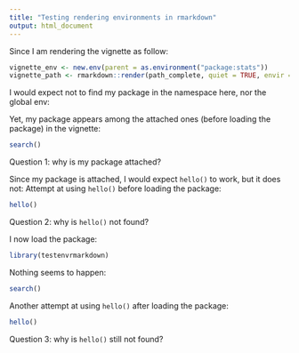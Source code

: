```yaml
---
title: "Testing rendering environments in rmarkdown"
output: html_document
---
```


Since I am rendering the vignette as follow:
```r
vignette_env <- new.env(parent = as.environment("package:stats"))
vignette_path <- rmarkdown::render(path_complete, quiet = TRUE, envir = vignette_env)
```

I would expect not to find my package in the namespace here, nor the global env:

Yet, my package appears among the attached ones (before loading the package) in the vignette:
```r
search()
```

Question 1: why is my package attached?

Since my package is attached, I would expect `hello()` to work, but it does not:
Attempt at using `hello()` before loading the package:
```r
hello()
```

Question 2: why is `hello()` not found?

I now load the package:
```r
library(testenvrmarkdown)
```

Nothing seems to happen:
```r
search()
```

Another attempt at using `hello()` after loading the package:
```r
hello()
```

Question 3: why is `hello()` still not found?

